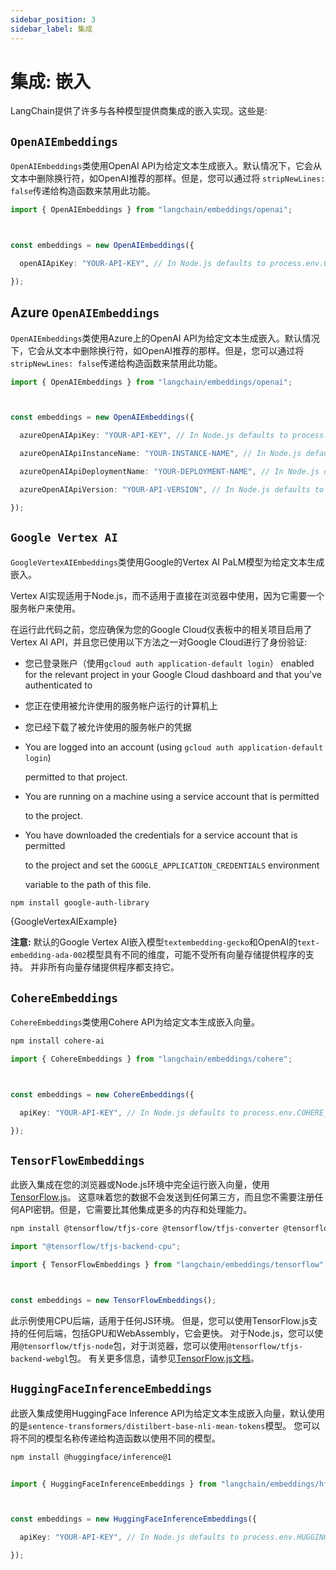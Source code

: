 ```yaml
---
sidebar_position: 3
sidebar_label: 集成
---
```




# 集成: 嵌入

LangChain提供了许多与各种模型提供商集成的嵌入实现。这些是:

## `OpenAIEmbeddings`

`OpenAIEmbeddings`类使用OpenAI API为给定文本生成嵌入。默认情况下，它会从文本中删除换行符，如OpenAI推荐的那样。但是，您可以通过将 `stripNewLines: false`传递给构造函数来禁用此功能。

```typescript
import { OpenAIEmbeddings } from "langchain/embeddings/openai";



const embeddings = new OpenAIEmbeddings({

  openAIApiKey: "YOUR-API-KEY", // In Node.js defaults to process.env.OPENAI_API_KEY

});

```


## Azure `OpenAIEmbeddings`

`OpenAIEmbeddings`类使用Azure上的OpenAI API为给定文本生成嵌入。默认情况下，它会从文本中删除换行符，如OpenAI推荐的那样。但是，您可以通过将 `stripNewLines: false`传递给构造函数来禁用此功能。

```typescript
import { OpenAIEmbeddings } from "langchain/embeddings/openai";



const embeddings = new OpenAIEmbeddings({

  azureOpenAIApiKey: "YOUR-API-KEY", // In Node.js defaults to process.env.AZURE_OPENAI_API_KEY

  azureOpenAIApiInstanceName: "YOUR-INSTANCE-NAME", // In Node.js defaults to process.env.AZURE_OPENAI_API_INSTANCE_NAME

  azureOpenAIApiDeploymentName: "YOUR-DEPLOYMENT-NAME", // In Node.js defaults to process.env.AZURE_OPENAI_API_DEPLOYMENT_NAME

  azureOpenAIApiVersion: "YOUR-API-VERSION", // In Node.js defaults to process.env.AZURE_OPENAI_API_VERSION

});

```


## `Google Vertex AI`

`GoogleVertexAIEmbeddings`类使用Google的Vertex AI PaLM模型为给定文本生成嵌入。

Vertex AI实现适用于Node.js，而不适用于直接在浏览器中使用，因为它需要一个服务帐户来使用。

在运行此代码之前，您应确保为您的Google Cloud仪表板中的相关项目启用了Vertex AI API，并且您已使用以下方法之一对Google Cloud进行了身份验证:

- 您已登录账户（使用`gcloud auth application-default login`）
enabled for the relevant project in your Google Cloud dashboard and that you've authenticated to

- 您正在使用被允许使用的服务帐户运行的计算机上
- 您已经下载了被允许使用的服务帐户的凭据
- You are logged into an account (using `gcloud auth application-default login`)

  permitted to that project.

- You are running on a machine using a service account that is permitted

  to the project.

- You have downloaded the credentials for a service account that is permitted

  to the project and set the `GOOGLE_APPLICATION_CREDENTIALS` environment

  variable to the path of this file.


```bash npm2yarn
npm install google-auth-library

```





<CodeBlock language="typescript">{GoogleVertexAIExample}</CodeBlock>


**注意:** 默认的Google Vertex AI嵌入模型`textembedding-gecko`和OpenAI的`text-embedding-ada-002`模型具有不同的维度，可能不受所有向量存储提供程序的支持。
并非所有向量存储提供程序都支持它。

## `CohereEmbeddings`

`CohereEmbeddings`类使用Cohere API为给定文本生成嵌入向量。

```bash npm2yarn
npm install cohere-ai

```


```typescript
import { CohereEmbeddings } from "langchain/embeddings/cohere";



const embeddings = new CohereEmbeddings({

  apiKey: "YOUR-API-KEY", // In Node.js defaults to process.env.COHERE_API_KEY

});

```


## `TensorFlowEmbeddings`

此嵌入集成在您的浏览器或Node.js环境中完全运行嵌入向量，使用[TensorFlow.js](https://www.tensorflow.org/js)。 这意味着您的数据不会发送到任何第三方，而且您不需要注册任何API密钥。但是，它需要比其他集成更多的内存和处理能力。

```bash npm2yarn
npm install @tensorflow/tfjs-core @tensorflow/tfjs-converter @tensorflow-models/universal-sentence-encoder @tensorflow/tfjs-backend-cpu

```


```typescript
import "@tensorflow/tfjs-backend-cpu";

import { TensorFlowEmbeddings } from "langchain/embeddings/tensorflow";



const embeddings = new TensorFlowEmbeddings();

```


此示例使用CPU后端，适用于任何JS环境。 但是，您可以使用TensorFlow.js支持的任何后端，包括GPU和WebAssembly，它会更快。 对于Node.js，您可以使用`@tensorflow/tfjs-node`包，对于浏览器，您可以使用`@tensorflow/tfjs-backend-webgl`包。 有关更多信息，请参见[TensorFlow.js文档](https://www.tensorflow.org/js/guide/platform_environment)。

## `HuggingFaceInferenceEmbeddings`

此嵌入集成使用HuggingFace Inference API为给定文本生成嵌入向量，默认使用的是`sentence-transformers/distilbert-base-nli-mean-tokens`模型。 您可以将不同的模型名称传递给构造函数以使用不同的模型。

```bash npm2yarn
npm install @huggingface/inference@1

```


```typescript

import { HuggingFaceInferenceEmbeddings } from "langchain/embeddings/hf";



const embeddings = new HuggingFaceInferenceEmbeddings({

  apiKey: "YOUR-API-KEY", // In Node.js defaults to process.env.HUGGINGFACEHUB_API_KEY

});

```

